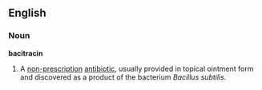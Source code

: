==English==
===Noun===
'''bacitracin'''

#A [[non-prescription]] [[antibiotic]], usually provided in topical ointment form and discovered as a product of the bacterium ''Bacillus subtilis''.